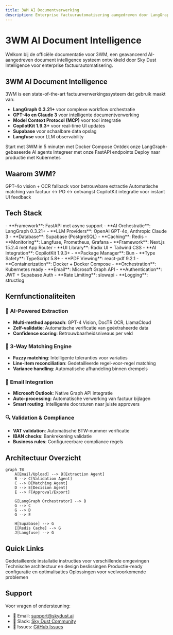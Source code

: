 ```yaml
---
title: 3WM AI Documentverwerking
description: Enterprise factuurautomatisering aangedreven door LangGraph en AI
---
```



<HeroPattern />

# 3WM AI Document Intelligence

Welkom bij de officiële documentatie voor 3WM, een geavanceerd AI-aangedreven document intelligence systeem ontwikkeld door Sky Dust Intelligence voor enterprise factuurautomatisering.

## 3WM AI Document Intelligence

3WM is een state-of-the-art factuurverwerkingssysteem dat gebruik maakt van:

- **LangGraph 0.3.21+** voor complexe workflow orchestratie
- **GPT-4o en Claude 3** voor intelligente documentverwerking
- **Model Context Protocol (MCP)** voor tool integratie
- **CopilotKit 1.9.3+** voor real-time UI updates
- **Supabase** voor schaalbare data opslag
- **Langfuse** voor LLM observability

<CardGroup cols={2}>
  <Card title="Aan de slag" icon="rocket" href="/docs/3wm-project/getting-started/quickstart">
    Start met 3WM in 5 minuten met Docker Compose
  </Card>
  <Card title="Core Features" icon="sparkles" href="/docs/3wm-project/features/ai-agents">
    Ontdek onze LangGraph-gebaseerde AI agents
  </Card>
  <Card title="API Referentie" icon="code" href="/docs/3wm-project/api-reference/overview">
    Integreer met onze FastAPI endpoints
  </Card>
  <Card title="Deployment" icon="server" href="/docs/3wm-project/deployment/docker">
    Deploy naar productie met Kubernetes
  </Card>
</CardGroup>

## Waarom 3WM?

<CardGroup cols={3}>
  <Card title="99.5% Nauwkeurigheid" icon="bullseye">
    GPT-4o vision + OCR fallback voor betrouwbare extractie
  </Card>
  <Card title="3-Way Matching" icon="check-double">
    Automatische matching van factuur ↔ PO ↔ ontvangst
  </Card>
  <Card title="Real-time Updates" icon="bolt">
    CopilotKit integratie voor instant UI feedback
  </Card>
</CardGroup>

## Tech Stack

<Tabs>
  <Tab title="Backend">
    - **Framework**: FastAPI met async support
    - **AI Orchestratie**: LangGraph 0.3.21+
    - **LLM Providers**: OpenAI GPT-4o, Anthropic Claude 3
    - **Database**: Supabase (PostgreSQL)
    - **Caching**: Redis
    - **Monitoring**: Langfuse, Prometheus, Grafana
  </Tab>
  <Tab title="Frontend">
    - **Framework**: Next.js 15.2.4 met App Router
    - **UI Library**: Radix UI + Tailwind CSS
    - **AI Integration**: CopilotKit 1.9.3+
    - **Package Manager**: Bun
    - **Type Safety**: TypeScript 5.8+
    - **PDF Viewing**: react-pdf 9.2.1
  </Tab>
  <Tab title="Infrastructure">
    - **Containerization**: Docker + Docker Compose
    - **Orchestration**: Kubernetes ready
    - **Email**: Microsoft Graph API
    - **Authentication**: JWT + Supabase Auth
    - **Rate Limiting**: slowapi
    - **Logging**: structlog
  </Tab>
</Tabs>

## Kernfunctionaliteiten

### 🤖 AI-Powered Extraction
- **Multi-method approach**: GPT-4 Vision, DocTR OCR, LlamaCloud
- **Zelf-validatie**: Automatische verificatie van geëxtraheerde data
- **Confidence scoring**: Betrouwbaarheidsniveaus per veld

### 🔄 3-Way Matching Engine
- **Fuzzy matching**: Intelligente toleranties voor variaties
- **Line-item reconciliation**: Gedetailleerde regel-voor-regel matching
- **Variance handling**: Automatische afhandeling binnen drempels

### 📧 Email Integration
- **Microsoft Outlook**: Native Graph API integratie
- **Auto-processing**: Automatische verwerking van factuur bijlagen
- **Smart routing**: Intelligente doorsturen naar juiste approvers

### 🔍 Validation & Compliance
- **VAT validation**: Automatische BTW-nummer verificatie
- **IBAN checks**: Bankrekening validatie
- **Business rules**: Configureerbare compliance regels

## Architectuur Overzicht

```mermaid
graph TB
    A[Email/Upload] --> B[Extraction Agent]
    B --> C[Validation Agent]
    C --> D[Matching Agent]
    D --> E[Decision Agent]
    E --> F[Approval/Export]
    
    G[LangGraph Orchestrator] --> B
    G --> C
    G --> D
    G --> E
    
    H[Supabase] --> G
    I[Redis Cache] --> G
    J[Langfuse] --> G
```

## Quick Links

<CardGroup cols={2}>
  <Card title="Installation Guide" icon="download" href="/docs/3wm-project/getting-started/installation">
    Gedetailleerde installatie instructies voor verschillende omgevingen
  </Card>
  <Card title="Architecture Deep Dive" icon="sitemap" href="/docs/3wm-project/architecture/overview">
    Technische architectuur en design beslissingen
  </Card>
  <Card title="Best Practices" icon="lightbulb" href="/docs/3wm-project/guides/best-practices">
    Productie-ready configuratie en optimalisaties
  </Card>
  <Card title="Troubleshooting" icon="wrench" href="/docs/3wm-project/guides/troubleshooting">
    Oplossingen voor veelvoorkomende problemen
  </Card>
</CardGroup>

## Support

Voor vragen of ondersteuning:
- 📧 Email: support@skydust.ai
- 💬 Slack: [Sky Dust Community](https://skydust.ai/slack)
- 🐛 Issues: [GitHub Issues](https://github.com/sky-dust-intelligence/3wm/issues) 